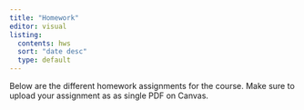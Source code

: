 ```yaml
---
title: "Homework"
editor: visual
listing:
  contents: hws
  sort: "date desc"
  type: default
---
```


Below are the different homework assignments for the course. Make sure to upload your assignment as as single PDF on Canvas.